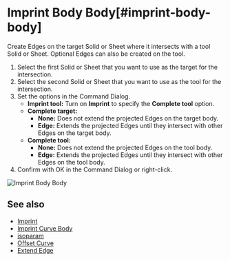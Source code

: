 
# Imprint Body Body[#imprint-body-body]

<Reference shortcut="" command="Imprint Body Body" button="" />

Create Edges on the target Solid or Sheet where it intersects with a tool Solid or Sheet. Optional Edges can also be created on the tool.

1. Select the first Solid or Sheet that you want to use as the target for the intersection.
2. Select the second Solid or Sheet that you want to use as the tool for the intersection.
3. Set the options in the Command Dialog.
   - **Imprint tool:** Turn on **Imprint** to specify the **Complete tool** option.
   - **Complete target:** 
        - **None:** Does not extend the projected Edges on the target body.
        - **Edge:** Extends the projected Edges until they intersect with other Edges on the target body.
   - **Complete tool:**
        - **None:** Does not extend the projected Edges on the tool body.
        - **Edge:** Extends the projected Edges until they intersect with other Edges on the tool body.   
4. Confirm with OK in the Command Dialog or right-click.

![Imprint Body Body](/img/imprint-body-body.gif)

## See also
- [Imprint](./imprint)
- [Imprint Curve Body](./imprint-curve-body)
- [isoparam](./isoparam)
- [Offset Curve](./offset-curve)
- [Extend Edge](./extend-edge)

